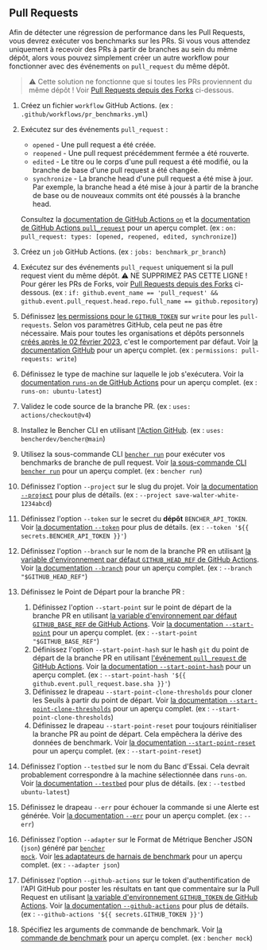 
## Pull Requests

Afin de détecter une régression de performance dans les Pull Requests, vous devrez exécuter vos benchmarks sur les PRs.
Si vous vous attendez uniquement à recevoir des PRs à partir de branches au sein du même dépôt,
alors vous pouvez simplement créer un autre workflow pour fonctionner avec des événements `on` `pull_request` du même dépôt.

> ⚠️ Cette solution ne fonctionne que si toutes les PRs proviennent du même dépôt !
> Voir [Pull Requests depuis des Forks][pull requests from forks] ci-dessous.

<PullRequestsCode />

1. Créez un fichier `workflow` GitHub Actions.
   (ex : `.github/workflows/pr_benchmarks.yml`)
2. Exécutez sur des événements `pull_request` :
   - `opened` - Une pull request a été créée.
   - `reopened` - Une pull request précédemment fermée a été rouverte.
   - `edited` - Le titre ou le corps d'une pull request a été modifié, ou la branche de base d'une pull request a été changée.
   - `synchronize` - La branche head d'une pull request a été mise à jour.
   Par exemple, la branche head a été mise à jour à partir de la branche de base ou de nouveaux commits ont été poussés à la branche head.

   Consultez la [documentation de GitHub Actions `on`][github actions on]
   et la [documentation de GitHub Actions `pull_request`][github action pull_request] pour un aperçu complet.
   (ex : `on: pull_request: types: [opened, reopened, edited, synchronize]`)
3. Créez un `job` GitHub Actions.
   (ex : `jobs: benchmark_pr_branch`)
4. Exécutez sur des événements `pull_request` uniquement si la pull request vient du même dépôt.
   ⚠️ NE SUPPRIMEZ PAS CETTE LIGNE !
   Pour gérer les PRs de Forks, voir [Pull Requests depuis des Forks][pull requests from forks] ci-dessous.
   (ex : `if: github.event_name == 'pull_request' && github.event.pull_request.head.repo.full_name == github.repository`)
5. Définissez [les permissions pour le `GITHUB_TOKEN`][github token permissions]
   sur `write` pour les `pull-requests`.
   Selon vos paramètres GitHub, cela peut ne pas être nécessaire.
   Mais pour toutes les organisations et dépôts personnels
   [créés après le 02 février 2023][github token read only],
   c'est le comportement par défaut.
   Voir [la documentation GitHub][github token permissions security]
   pour un aperçu complet.
   (ex : `permissions: pull-requests: write`)
6. Définissez le type de machine sur laquelle le job s'exécutera.
   Voir la [documentation `runs-on` de GitHub Actions][github actions runs-on]
   pour un aperçu complet.
   (ex : `runs-on: ubuntu-latest`)
7. Validez le code source de la branche PR.
   (ex : `uses: actions/checkout@v4`)
8. Installez le Bencher CLI en utilisant [l'Action GitHub][bencher cli github action].
   (ex : `uses: bencherdev/bencher@main`)
9. Utilisez la sous-commande CLI <code><a href="/fr/docs/explanation/bencher-run/">bencher run</a></code>
   pour exécuter vos benchmarks de branche de pull request.
   Voir [la sous-commande CLI `bencher run`][bencher run] pour un aperçu complet.
   (ex : `bencher run`)
10. Définissez l'option `--project` sur le slug du projet.
    Voir [la documentation `--project`][project option] pour plus de détails.
    (ex : `--project save-walter-white-1234abcd`)
11. Définissez l'option `--token` sur le secret du **dépôt** `BENCHER_API_TOKEN`.
    Voir [la documentation `--token`][token option] pour plus de détails.
    (ex : `--token '${{ secrets.BENCHER_API_TOKEN }}'`)
12. Définissez l'option `--branch` sur le nom de la branche PR
    en utilisant [la variable d'environnement par défaut `GITHUB_HEAD_REF` de GitHub Actions][github default environment variables].
    Voir [la documentation `--branch`][branch option] pour un aperçu complet.
    (ex : `--branch "$GITHUB_HEAD_REF"`)
13. Définissez le Point de Départ pour la branche PR :
    1. Définissez l'option `--start-point` sur le point de départ de la branche PR
    en utilisant [la variable d'environnement par défaut `GITHUB_BASE_REF` de GitHub Actions][github default environment variables].
    Voir [la documentation `--start-point`][start point] pour un aperçu complet.
    (ex : `--start-point "$GITHUB_BASE_REF"`)
    2. Définissez l'option `--start-point-hash` sur le hash `git` du point de départ de la branche PR
    en utilisant [l'événement `pull_request` de GitHub Actions][github action pull_request].
    Voir [la documentation `--start-point-hash`][start point hash] pour un aperçu complet.
    (ex : `--start-point-hash '${{ github.event.pull_request.base.sha }}'`)
    3. Définissez le drapeau `--start-point-clone-thresholds` pour cloner les Seuils à partir du point de départ.
    Voir [la documentation `--start-point-clone-thresholds`][start point clone thresholds] pour un aperçu complet.
    (ex : `--start-point-clone-thresholds`)
    4. Définissez le drapeau `--start-point-reset` pour toujours réinitialiser la branche PR au point de départ.
    Cela empêchera la dérive des données de benchmark.
    Voir [la documentation `--start-point-reset`][start point reset] pour un aperçu complet.
    (ex : `--start-point-reset`)
14. Définissez l'option `--testbed` sur le nom du Banc d'Essai.
    Cela devrait probablement correspondre à la machine sélectionnée dans `runs-on`.
    Voir [la documentation `--testbed`][testbed option] pour plus de détails.
    (ex : `--testbed ubuntu-latest`)
15. Définissez le drapeau `--err` pour échouer la commande si une Alerte est générée.
   Voir [la documentation `--err`][alert err] pour un aperçu complet.
   (ex : `--err`)
16. Définissez l'option `--adapter` sur le Format de Métrique Bencher JSON (`json`) généré par <code><a href="/fr/docs/reference/bencher-metric-format/#bencher-mock">bencher mock</a></code>.
   Voir [les adaptateurs de harnais de benchmark][adapter json] pour un aperçu complet.
   (ex : `--adapter json`)
17. Définissez l'option `--github-actions` sur le token d'authentification de l'API GitHub pour poster les résultats en tant que commentaire sur la Pull Request en utilisant
    [la variable d'environnement `GITHUB_TOKEN` de GitHub Actions][github token].
    Voir [la documentation `--github-actions`][github actions option] pour plus de détails.
    (ex : `--github-actions '${{ secrets.GITHUB_TOKEN }}'`)
18. Spécifiez les arguments de commande de benchmark.
    Voir [la commande de benchmark][command argument] pour un aperçu complet.
    (ex : `bencher mock`)

<PullRequestsClosed />

[github actions on]: https://docs.github.com/fr/actions/using-workflows/workflow-syntax-for-github-actions#on
[github action pull_request]: https://docs.github.com/fr/webhooks/webhook-events-and-payloads#pull_request
[github token permissions]: https://docs.github.com/fr/actions/using-jobs/assigning-permissions-to-jobs#setting-the-github_token-permissions-for-a-specific-job
[github token read only]: https://github.blog/changelog/2023-02-02-github-actions-updating-the-default-github_token-permissions-to-read-only/
[github token permissions security]: https://docs.github.com/fr/actions/security-guides/automatic-token-authentication#modifying-the-permissions-for-the-github_token
[github actions runs-on]: https://docs.github.com/fr/actions/using-workflows/workflow-syntax-for-github-actions#jobsjob_idruns-on
[bencher cli github action]: https://github.com/marketplace/actions/bencher-cli
[github default environment variables]: https://docs.github.com/fr/actions/writing-workflows/choosing-what-your-workflow-does/store-information-in-variables
[github token]: https://docs.github.com/fr/actions/security-guides/automatic-token-authentication

[bencher run]: /fr/docs/explanation/bencher-run/
[project option]: /fr/docs/explanation/bencher-run/#--project-project
[token option]: /fr/docs/explanation/bencher-run/#--token-token
[branch option]: /fr/docs/explanation/branch-selection/#--branch-branch
[start point]: /fr/docs/explanation/branch-selection/#--start-point-branch
[start point hash]: /fr/docs/explanation/branch-selection/#--start-point-hash-hash
[start point clone thresholds]: /fr/docs/explanation/branch-selection/#--start-point-clone-thresholds
[start point reset]: /fr/docs/explanation/branch-selection/#--start-point-reset
[testbed option]: /fr/docs/explanation/bencher-run/#--testbed-testbed
[alert err]: /fr/docs/explanation/thresholds/#--err
[bmf]: /fr/docs/reference/bencher-metric-format/
[adapter json]: /fr/docs/explanation/adapters/#-json
[github actions option]: /fr/docs/explanation/bencher-run/#--github-actions-github_token
[command argument]: /fr/docs/explanation/bencher-run/#benchmark-command

[pull requests from forks]: #pull-requests-from-forks